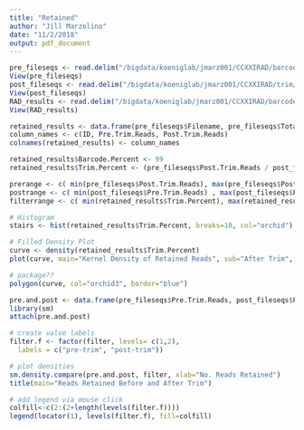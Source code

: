```yaml
---
title: "Retained"
author: "Jill Marzolino"
date: "11/2/2018"
output: pdf_document
---
```


```r
pre_fileseqs <- read.delim("/bigdata/koeniglab/jmarz001/CCXXIRAD/barcode/quality/pre_fileseqs.txt")
View(pre_fileseqs)
post_fileseqs <- read.delim("/bigdata/koeniglab/jmarz001/CCXXIRAD/trim/fastqc/post_fileseqs.txt")
View(post_fileseqs)
RAD_results <- read.delim("/bigdata/koeniglab/jmarz001/CCXXIRAD/barcode/results/RAD_results", header=FALSE, comment.char="#")
View(RAD_results)

retained_results <- data.frame(pre_fileseqs$Filename, pre_fileseqs$Total.Sequences, post_fileseqs$Total.Sequences)
column_names <- c(ID, Pre.Trim.Reads, Post.Trim.Reads)
colnames(retained_results) <- column_names

retained_results$Barcode.Percent <- 99
retained_results$Trim.Percent <- (pre_fileseqs$Post.Trim.Reads / post_fileseqs$Pre.Trim.Reads)*100
```


```r
prerange <- c( min(pre_fileseqs$Post.Trim.Reads), max(pre_fileseqs$Post.Trim.Reads))
postrange <- c( min(post_fileseqs$Pre.Trim.Reads) , max(post_fileseqs$Pre.Trim.Reads))
filterrange <- c( min(retained_results$Trim.Percent), max(retained_results$Trim.Percent))
```


```r
# Histogram
stairs <- hist(retained_results$Trim.Percent, breaks=10, col="orchid")

# Filled Density Plot
curve <- density(retained_results$Trim.Percent)
plot(curve, main="Kernel Density of Retained Reads", sub="After Trim", xlim=filterrange)

# package??
polygon(curve, col="orchid3", border="blue")
```


```r
pre.and.post <- data.frame(pre_fileseqs$Pre.Trim.Reads, post_fileseqs$Post.Trim.Reads)
library(sm)
attach(pre.and.post)

# create value labels
filter.f <- factor(filter, levels= c(1,2),
  labels = c("pre-trim", "post-trim"))

# plot densities
sm.density.compare(pre.and.post, filter, xlab="No. Reads Retained")
title(main="Reads Retained Before and After Trim")

# add legend via mouse click
colfill<-c(2:(2+length(levels(filter.f))))
legend(locator(1), levels(filter.f), fill=colfill)
```
